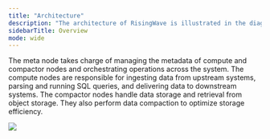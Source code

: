 ```yaml
---
title: "Architecture"
description: "The architecture of RisingWave is illustrated in the diagram below. It comprises three main components: a meta node, compute nodes, and compactor nodes."
sidebarTitle: Overview
mode: wide
---
```


The meta node takes charge of managing the metadata of compute and compactor nodes and orchestrating operations across the system. The compute nodes are responsible for ingesting data from upstream systems, parsing and running SQL queries, and delivering data to downstream systems. The compactor nodes handle data storage and retrieval from object storage. They also perform data compaction to optimize storage efficiency.

<Frame>
  <img src="/images/rw_architecture-a2c03e7285bbf8d90a8e0728bb8a4ef7.png"/>
</Frame>
